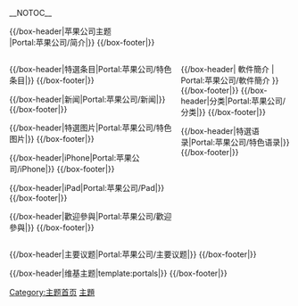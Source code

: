 <!-- 這個主題使用這個語法建立： subst:box portal skeleton| topic={{{topic}}}|  -->
{{NoteTA|G1=IT}}
__NOTOC__
<div align="center">
{{browsebar}}
</div>

{{/box-header|苹果公司主题<br />{{lang|en|The Apple Inc. Portal}}|Portal:苹果公司/简介|}}
{{Portal:苹果公司/简介}}
{{/box-footer|}}

<div style="float:left; width:60%;"> <!-- This width add to the the margin below to equal 100%-->

{{/box-header|特選条目|Portal:苹果公司/特色条目|}}
{{Portal:苹果公司/特色条目}}
{{/box-footer|}}

{{/box-header|新闻|Portal:苹果公司/新闻|}}
{{Portal:苹果公司/新闻}}
{{/box-footer|}}

{{/box-header|特選图片|Portal:苹果公司/特色图片|}}
{{Portal:苹果公司/特色图片}}
{{/box-footer|}}

{{/box-header|iPhone|Portal:苹果公司/iPhone|}}
{{Portal:苹果公司/iPhone}}
{{/box-footer|}}

{{/box-header|iPad|Portal:苹果公司/Pad|}}
{{Portal:苹果公司/Pad}}
{{/box-footer|}}

{{/box-header|歡迎參與|Portal:苹果公司/歡迎參與|}}
{{Portal:苹果公司/歡迎參與}}
{{/box-footer|}}
</div>

<div style="float:right; width:39%"> <!-- This margin should be right of the above -->

{{/box-header| 軟件簡介 | Portal:苹果公司/軟件簡介 }}
{{Portal:苹果公司/軟件簡介}}
{{/box-footer|}}
{{/box-header|分类|Portal:苹果公司/分类|}}
{{Portal:苹果公司/分类}}
{{/box-footer|}}

{{/box-header|特選语录|Portal:苹果公司/特色语录|}}
{{Portal:苹果公司/特色语录}}
{{/box-footer|}}
</div>

<div style="float:right; width:100%">
{{/box-header|主要议题|Portal:苹果公司/主要议题|}}
{{Portal:苹果公司/主要议题}}
{{/box-footer|}}

{{/box-header|维基主题|template:portals|}}
{{Template:IT quick links}}
{{portals}}
{{/box-footer|}}

[[Category:主题首页|Category:主题首页]]
[[Category:苹果公司|主題]]